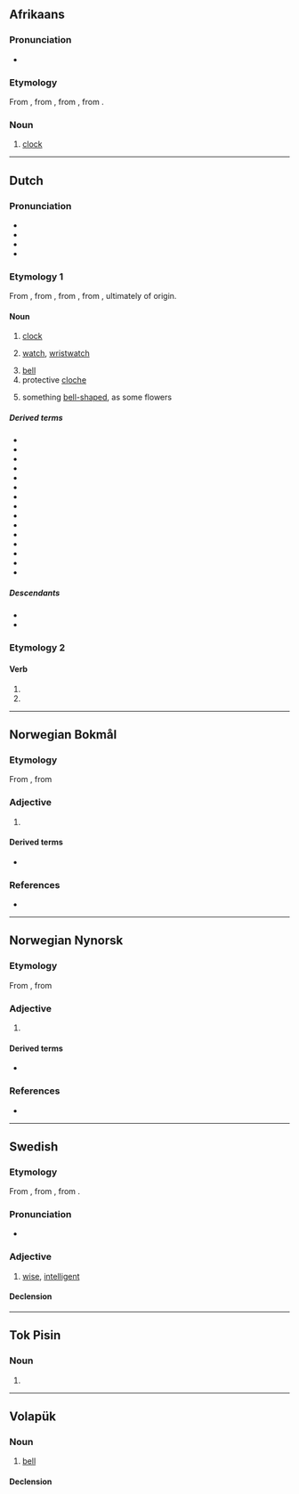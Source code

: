 {{also|клок}}
==Afrikaans==
{{wikipedia|lang=af}}

===Pronunciation===
* {{IPA|af|/klɔk/}}

===Etymology===
From {{inh|af|nl|klok}}, from {{inh|af|dum|clocke}}, from {{inh|af|odt|*klokka}}, from {{der|af|sga|clocc}}.

===Noun===
{{af-noun|klokke|klokkie}}

# [[clock]]

----

==Dutch==
{{wikipedia|lang=nl}}

===Pronunciation===
* {{IPA|nl|/klɔk/}}
* {{audio|nl|Nl-klok.ogg|audio}}
* {{hyphenation|nl|klok}}
* {{rhymes|nl|ɔk}}

===Etymology 1===
From {{inh|nl|dum|clocke}}, from {{inh|nl|odt|*klokka}}, from {{der|nl|sga|clocc}}, from {{der|nl|cel-pro|*klokkos||bell}}, ultimately of {{onomatopoeic|nl|title=onomatopoeic}} origin.

====Noun====
{{nl-noun|f|-en|klokje}}

# [[clock]]
#: {{syn|nl|uurwerk}}
# {{lb|nl|informal}} [[watch]], [[wristwatch]]
#: {{syn|nl|horloge}}
# [[bell]]
# protective [[cloche]]
# {{lb|nl|often|diminutive}} something [[bell-shaped]], as some flowers

=====Derived terms=====
* {{l|nl|avondklok}}
* {{l|nl|grote klok}}
* {{l|nl|klokhuis}}
* {{l|nl|kerkklok}}
* {{l|nl|klokwerk}}
* {{l|nl|koekoeksklok}}
* {{l|nl|meiklokje}}
* {{l|nl|noodklok}}
* {{l|nl|paasklok}}
* {{l|nl|prikklok}}
* {{l|nl|slingerklok}}
* {{l|nl|torenklok}}
* {{l|nl|klokkenspel}}
* {{l|nl|klokslag}}
* {{l|nl|zoals het klokje thuis tikt, tikt het nergens}}

=====Descendants=====
* {{desc|af|klok}}
* {{desc|fy|klok|bor=1}}

===Etymology 2===
{{nonlemma}}

====Verb====
{{head|nl|verb form}}

# {{nl-verb form of|p=1|n=sg|t=pres|m=ind|klokken}}
# {{nl-verb form of|m=imp|klokken}}

----

==Norwegian Bokmål==

===Etymology===
From {{der|nb|non|klókr}}, from {{der|nb|gml|klok}}

===Adjective===
{{head|nb|adjective|neuter singular|klokt|definite singular and plural|kloke|comparative|klokere|indefinite superlative|klokest|definite superlative|klokeste}}

# {{l|en|wise}}

====Derived terms====
* {{l|nb|etterpåklok}}

===References===
* {{R:Dokpro|lang=nb}}

----

==Norwegian Nynorsk==

===Etymology===
From {{der|nn|non|klókr}}, from {{der|nn|gml|klok}}

===Adjective===
{{nn-adj-1}}

# {{l|en|wise}}

====Derived terms====
* {{l|nn|etterpåklok}}

===References===
* {{R:Dokpro|lang=nn}}

----

==Swedish==

===Etymology===
From {{inh|sv|gmq-osw|kloker}}, from {{inh|sv|non|klókr}}, from {{der|sv|gml|klôk}}.

===Pronunciation===
* {{audio|sv|Sv-klok.ogg|audio}}

===Adjective===
{{sv-adj}}

# [[wise]], [[intelligent]]

====Declension====
{{sv-adj-reg}}

----

==Tok Pisin==

===Noun===
{{head|tpi|noun}}

# {{alternative form of|tpi|kilok}}

----

==Volapük==

===Noun===
{{vo-noun}}

# [[bell]]

====Declension====
{{vo-decl-noun}}
